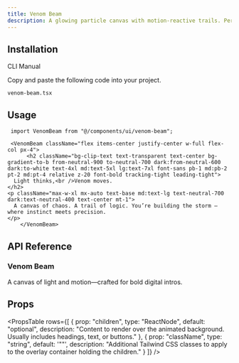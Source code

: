 ```yaml
---
title: Venom Beam
description: A glowing particle canvas with motion-reactive trails. Perfect for immersive, high-tech hero sections.
---
```



<ComponentPreview
  name="venombeam-demo"
  className="p-0"
  description=""
/>

## Installation

<Tabs defaultValue="cli" className="w-full">
  <TabsList>
    <TabsTrigger value="cli">CLI</TabsTrigger>
    <TabsTrigger value="manual">Manual</TabsTrigger>
  </TabsList>
  <TabsContent value="cli">
    <PkgOptions name="venom-beam" />
  </TabsContent>
  <TabsContent value="manual">
    <Steps>


<Step>Copy and paste the following code into your project.</Step>
<p>
  <code>venom-beam.tsx</code>
</p>
<ComponentSource name="venom-beam" />



</Steps>
  </TabsContent>
</Tabs>

## Usage

```tsx
 import VenomBeam from "@/components/ui/venom-beam";
```

```tsx
 <VenomBeam className="flex items-center justify-center w-full flex-col px-4">
      <h2 className="bg-clip-text text-transparent text-center bg-gradient-to-b from-neutral-900 to-neutral-700 dark:from-neutral-600 dark:to-white text-4xl md:text-5xl lg:text-7xl font-sans pb-1 md:pb-2 pt-2 md:pt-4 relative z-20 font-bold tracking-tight leading-tight">
  Light thinks,<br />Venom moves.
</h2>
<p className="max-w-xl mx-auto text-base md:text-lg text-neutral-700 dark:text-neutral-400 text-center mt-1">
  A canvas of chaos. A trail of logic. You’re building the storm — where instinct meets precision.
</p>
    </VenomBeam>
```


## API Reference

### Venom Beam

A canvas of light and motion—crafted for bold digital intros.

## Props

<PropsTable
  rows={[
    {
      prop: "children",
      type: "ReactNode",
      default: "optional",
      description: "Content to render over the animated background. Usually includes headings, text, or buttons."
    },
    {
      prop: "className",
      type: "string",
      default: '""',
      description: "Additional Tailwind CSS classes to apply to the overlay container holding the children."
    }
  ]}
/>

